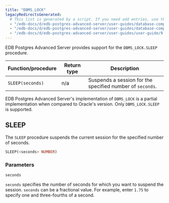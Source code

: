```yaml
---
title: "DBMS_LOCK"
legacyRedirectsGenerated:
  # This list is generated by a script. If you need add entries, use the `legacyRedirects` key.
  - "/edb-docs/d/edb-postgres-advanced-server/user-guides/database-compatibility-for-oracle-developers-built-in-package-guide/9.6/Database_Compatibility_for_Oracle_Developers_Built-in_Package_Guide.1.18.html"
  - "/edb-docs/d/edb-postgres-advanced-server/user-guides/database-compatibility-for-oracle-developers-guide/9.5/Database_Compatibility_for_Oracle_Developers_Guide.1.194.html"
  - "/edb-docs/d/edb-postgres-advanced-server/user-guides/user-guide/9.5/EDB_Postgres_Enterprise_Guide.1.152.html"
---
```


EDB Postgres Advanced Server provides support for the `DBMS_LOCK.SLEEP` procedure.

| Function/procedure | Return type | Description                                               |
| ------------------ | ----------- | --------------------------------------------------------- |
| `SLEEP(seconds)`   | n/a         | Suspends a session for the specified number of `seconds`. |

EDB Postgres Advanced Server's implementation of `DBMS_LOCK` is a partial implementation when compared to Oracle's version. Only `DBMS_LOCK.SLEEP` is supported.

## SLEEP

The `SLEEP` procedure suspends the current session for the specified number of seconds.

```sql
SLEEP(<seconds> NUMBER)
```

### Parameters

`seconds`

 `seconds` specifies the number of seconds for which you want to suspend the session. `seconds` can be a fractional value. For example, enter `1.75` to specify one and three-fourths of a second.
